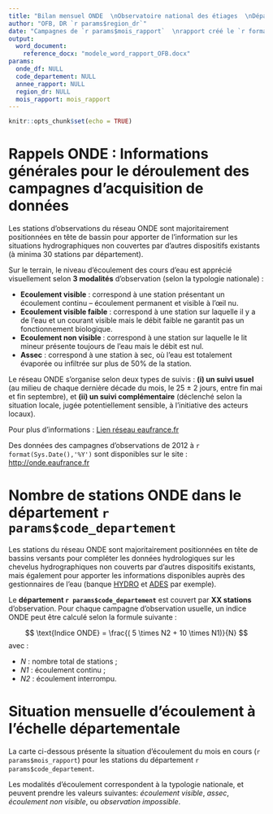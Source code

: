 ```yaml
---
title: "Bilan mensuel ONDE  \nObservatoire national des étiages  \nDépartement `r params$code_departement`"
author: "OFB, DR `r params$region_dr`"
date: "Campagnes de `r params$mois_rapport`  \nrapport créé le `r format(Sys.time(), '%d %B %Y')`"
output: 
  word_document:
    reference_docx: "modele_word_rapport_OFB.docx"
params:
  onde_df: NULL
  code_departement: NULL
  annee_rapport: NULL
  region_dr: NULL
  mois_rapport: mois_rapport
---
```


```r
knitr::opts_chunk$set(echo = TRUE)
```

\newpage

# Rappels ONDE : Informations générales pour le déroulement des campagnes d'acquisition de données

Les stations d'observations du réseau ONDE sont majoritairement positionnées en tête de bassin pour apporter de l'information sur les situations hydrographiques non couvertes par d'autres dispositifs existants (à minima 30 stations par département). 

Sur le terrain, le niveau d'écoulement des cours d'eau est apprécié visuellement selon **3 modalités** d'observation (selon la typologie nationale) :

-   **<span custom-style="Ecoulement_style">Ecoulement visible</span>** : correspond à une station présentant un écoulement continu -- écoulement permanent et visible à l'œil nu.
-   **Ecoulement visible faible** : correspond à une station sur laquelle il y a de l'eau et un courant visible mais le débit faible ne garantit pas un fonctionnement biologique.
-   **<span custom-style="Ecoulement_nonvisible_style">Ecoulement non visible</span>
** : correspond à une station sur laquelle le lit mineur présente toujours de l'eau mais le débit est nul.
-   **<span custom-style="Assec_style">Assec</span>** : correspond à une station à sec, où l'eau est totalement évaporée ou infiltrée sur plus de 50% de la station.

Le réseau ONDE s'organise selon deux types de suivis : **(i) un suivi usuel** (au milieu de chaque dernière décade du mois, le 25 ± 2 jours, entre fin mai et fin septembre), et **(ii) un suivi complémentaire** (déclenché selon la situation locale, jugée potentiellement sensible, à l'initiative des acteurs locaux).

Pour plus d'informations : [Lien réseau eaufrance.fr](http://www.reseau.eaufrance.fr/ressource/note-technique-onde-accompagnant-courrier-deb)

Des données des campagnes d'observations de 2012 à `r format(Sys.Date(),'%Y')` sont disponibles sur le site : [http://onde.eaufrance.fr](Lien%20onde%20eaufrance.fr)

# Nombre de stations ONDE dans le département `r params$code_departement`

Les stations du réseau ONDE sont majoritairement positionnées en tête de bassins versants pour compléter les données hydrologiques sur les chevelus hydrographiques non couverts par d'autres dispositifs existants, mais également pour apporter les informations disponibles auprès des gestionnaires de l'eau (banque [HYDRO](http://www.hydro.eaufrance.fr/) et [ADES](http://www.ades.eaufrance.fr/) par exemple).

Le **département `r params$code_departement`** est couvert par **XX stations** d'observation. Pour chaque campagne d'observation usuelle, un indice ONDE peut être calculé selon la formule suivante :

$$
\text{Indice ONDE} = \frac{( 5 \times N2 + 10 \times N1)}{N}
$$
avec :

  - *N* : nombre total de stations ;
  - *N1* : écoulement continu ;
  - *N2* : écoulement interrompu.

\newpage

# Situation mensuelle d’écoulement à l'échelle départementale

La carte ci-dessous présente la situation d'écoulement du mois en cours (`r params$mois_rapport`) pour les stations du département `r params$code_departement`. 

Les modalités d'écoulement correspondent à la typologie nationale, et peuvent prendre les valeurs suivantes: *<span custom-style="Ecoulement_style">écoulement visible</span>*, *<span custom-style="Assec_style">assec</span>*, *<span custom-style="Ecoulement_nonvisible_style">écoulement non visible</span>*, ou *observation impossible*.
